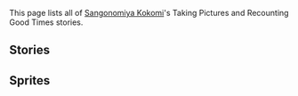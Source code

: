 {{Unofficial Translation}}
This page lists all of [[Sangonomiya Kokomi]]'s Taking Pictures and Recounting Good Times stories.

==Stories==
{{TPRGT Stories by Category Table}}

==Sprites==
{{Files by Category Gallery|Taking Pictures and Recounting Good Times Sprites & Sangonomiya Kokomi Images}}